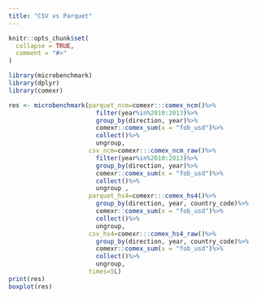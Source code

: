 ```yaml
---
title: "CSV vs Parquet"
---
```


```r
knitr::opts_chunk$set(
  collapse = TRUE,
  comment = "#>"
)
```

```r
library(microbenchmark)
library(dplyr)
library(comexr)
```

```r

res <- microbenchmark(parquet_ncm=comexr:::comex_ncm()%>%
                        filter(year%in%2010:2013)%>%
                        group_by(direction, year)%>%
                        comexr::comex_sum(x = "fob_usd")%>%
                        collect()%>%
                        ungroup,
                      csv_ncm=comexr:::comex_ncm_raw()%>%
                        filter(year%in%2010:2013)%>%
                        group_by(direction, year)%>%
                        comexr::comex_sum(x = "fob_usd")%>%
                        collect()%>%
                        ungroup , 
                      parquet_hs4=comexr:::comex_hs4()%>%
                        group_by(direction, year, country_code)%>%
                        comexr::comex_sum(x = "fob_usd")%>%
                        collect()%>%
                        ungroup,
                      csv_hs4=comexr:::comex_hs4_raw()%>%
                        group_by(direction, year, country_code)%>%
                        comexr::comex_sum(x = "fob_usd")%>%
                        collect()%>%
                        ungroup,
                      times=5L)
print(res)
boxplot(res)
```

